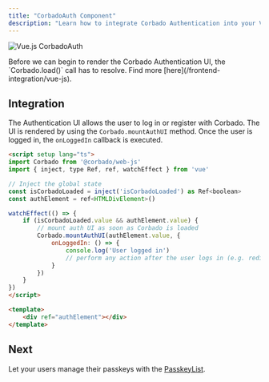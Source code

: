 ```yaml
---
title: "CorbadoAuth Component"
description: "Learn how to integrate Corbado Authentication into your Vue.js application."
---
```



![Vue.js CorbadoAuth](/images/frontend-integration/ui-components/corbado-auth/corbadoauth-component-dark.webp)

<Warning>
    Before we can begin to render the Corbado Authentication UI, the `Corbado.load()` call has to resolve.
    Find more [here](/frontend-integration/vue-js).
</Warning>

## Integration

The Authentication UI allows the user to log in or register with Corbado.
The UI is rendered by using the `Corbado.mountAuthUI` method.
Once the user is logged in, the `onLoggedIn` callback is executed.

```html Auth.vue
<script setup lang="ts">
import Corbado from '@corbado/web-js'
import { inject, type Ref, ref, watchEffect } from 'vue'

// Inject the global state
const isCorbadoLoaded = inject('isCorbadoLoaded') as Ref<boolean>
const authElement = ref<HTMLDivElement>()

watchEffect(() => {
    if (isCorbadoLoaded.value && authElement.value) {
        // mount auth UI as soon as Corbado is loaded
        Corbado.mountAuthUI(authElement.value, {
            onLoggedIn: () => {
                console.log('User logged in')
                // perform any action after the user logs in (e.g. redirect to another page)
            }
        })
    }
})
</script>

<template>
    <div ref="authElement"></div>
</template>
```

<StylingTranslationCards />

## Next

Let your users manage their passkeys with the [PasskeyList](/frontend-integration/vue-js/passkeylist).